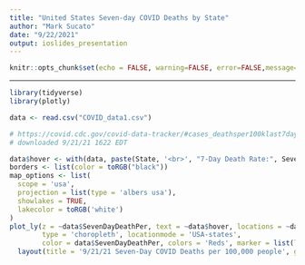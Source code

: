 ---
title: "United States Seven-day COVID Deaths by State"
author: "Mark Sucato"
date: "9/22/2021"
output: ioslides_presentation
---

```{r setup, include=FALSE}
knitr::opts_chunk$set(echo = FALSE, warning=FALSE, error=FALSE,message=FALSE)
```

---

```{r}
library(tidyverse)
library(plotly)

data <- read.csv("COVID_data1.csv")

# https://covid.cdc.gov/covid-data-tracker/#cases_deathsper100klast7days
# downloaded 9/21/21 1622 EDT

data$hover <- with(data, paste(State, '<br>', "7-Day Death Rate:", SevenDayDeathPer, "per 100,000 people"))
borders <- list(color = toRGB("black"))
map_options <- list(
  scope = 'usa',
  projection = list(type = 'albers usa'),
  showlakes = TRUE,
  lakecolor = toRGB('white')
)
plot_ly(z = ~data$SevenDayDeathPer, text = ~data$hover, locations = ~data$Abr, 
        type = 'choropleth', locationmode = 'USA-states', 
        color = data$SevenDayDeathPer, colors = 'Reds', marker = list(line = borders)) %>%
  layout(title = '9/21/21 Seven-Day COVID Deaths per 100,000 people', geo = map_options, width="100%", height=600)
```


